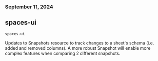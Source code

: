 ### September 11, 2024
## spaces-ui
`spaces-ui`

Updates to Snapshots resource to track changes to a sheet's schema (i.e. added and removed columns). A more robust Snapshot will enable more complex features when comparing 2 different snapshots.